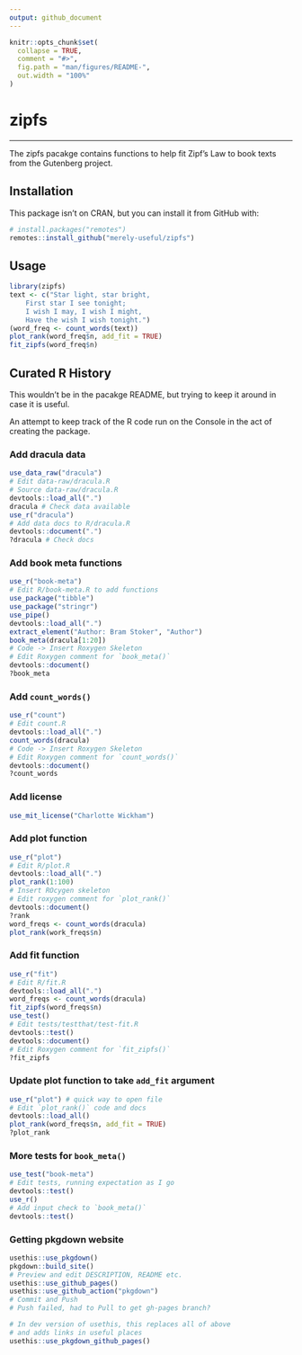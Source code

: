 ```yaml
---
output: github_document
---
```


<!-- README.md is generated from README.Rmd. Please edit that file -->

```r
knitr::opts_chunk$set(
  collapse = TRUE,
  comment = "#>",
  fig.path = "man/figures/README-",
  out.width = "100%"
)
```

# zipfs

<!-- badges: start -->
<!-- badges: end -->

---

The zipfs pacakge contains functions to help fit Zipf's Law to book texts from the Gutenberg project.

## Installation

This package isn't on CRAN, but you can install it from  GitHub with:
```r
# install.packages("remotes")
remotes::install_github("merely-useful/zipfs")
```

## Usage

```r
library(zipfs)
text <- c("Star light, star bright,
    First star I see tonight;
    I wish I may, I wish I might,
    Have the wish I wish tonight.")
(word_freq <- count_words(text))
plot_rank(word_freq$n, add_fit = TRUE)
fit_zipfs(word_freq$n)
```


## Curated R History

This wouldn't be in the pacakge README, but trying to keep it around in case it is useful.

An attempt to keep track of the R code run on the Console in the act of creating the package.

### Add dracula data

```r
use_data_raw("dracula")
# Edit data-raw/dracula.R
# Source data-raw/dracula.R
devtools::load_all(".")
dracula # Check data available
use_r("dracula")
# Add data docs to R/dracula.R
devtools::document(".")
?dracula # Check docs
```

### Add book meta functions

```r
use_r("book-meta")
# Edit R/book-meta.R to add functions
use_package("tibble")
use_package("stringr")
use_pipe()
devtools::load_all(".")
extract_element("Author: Bram Stoker", "Author")
book_meta(dracula[1:20])
# Code -> Insert Roxygen Skeleton
# Edit Roxygen comment for `book_meta()`
devtools::document()
?book_meta
```

### Add `count_words()`

```r
use_r("count")
# Edit count.R
devtools::load_all(".")
count_words(dracula)
# Code -> Insert Roxygen Skeleton
# Edit Roxygen comment for `count_words()`
devtools::document()
?count_words
```

### Add license

```r
use_mit_license("Charlotte Wickham")
```

### Add plot function

```r
use_r("plot")
# Edit R/plot.R
devtools::load_all(".")
plot_rank(1:100)
# Insert ROcygen skeleton
# Edit roxygen comment for `plot_rank()`
devtools::document()
?rank
word_freqs <- count_words(dracula)
plot_rank(work_freqs$n)
```

### Add fit function

```r
use_r("fit")
# Edit R/fit.R
devtools::load_all(".")
word_freqs <- count_words(dracula)
fit_zipfs(word_freqs$n)
use_test()
# Edit tests/testthat/test-fit.R
devtools::test()
devtools::document()
# Edit Roxygen comment for `fit_zipfs()`
?fit_zipfs
```

### Update plot function to take `add_fit` argument

```r
use_r("plot") # quick way to open file
# Edit `plot_rank()` code and docs
devtools::load_all()
plot_rank(word_freqs$n, add_fit = TRUE)
?plot_rank
```

### More tests for `book_meta()`

```r
use_test("book-meta")
# Edit tests, running expectation as I go
devtools::test()
use_r()
# Add input check to `book_meta()`
devtools::test()
```


### Getting pkgdown website

```r
usethis::use_pkgdown()
pkgdown::build_site()
# Preview and edit DESCRIPTION, README etc.
usethis::use_github_pages()
usethis::use_github_action("pkgdown")
# Commit and Push 
# Push failed, had to Pull to get gh-pages branch?

# In dev version of usethis, this replaces all of above
# and adds links in useful places
usethis::use_pkgdown_github_pages()
```

